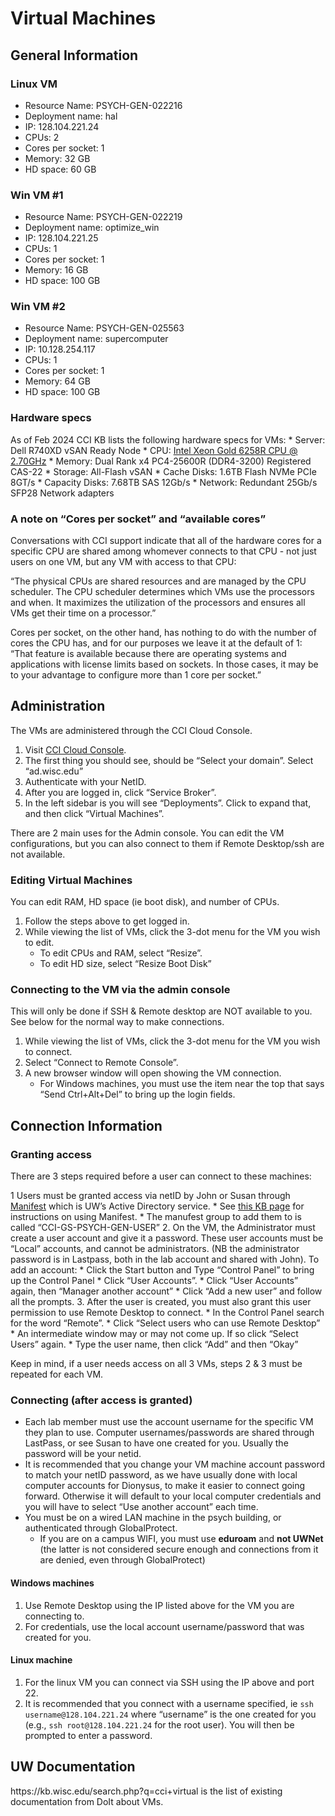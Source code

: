 # Virtual Machines

## General Information

### Linux VM

* Resource Name: PSYCH-GEN-022216
* Deployment name: hal
* IP: 128.104.221.24  
* CPUs: 2
* Cores per socket: 1
* Memory: 32 GB
* HD space: 60 GB


### Win VM #1

* Resource Name: PSYCH-GEN-022219
* Deployment name: optimize_win
* IP: 128.104.221.25  
* CPUs: 1
* Cores per socket: 1
* Memory: 16 GB
* HD space: 100 GB

### Win VM #2

* Resource Name: PSYCH-GEN-025563 
* Deployment name: supercomputer
* IP: 10.128.254.117   
* CPUs: 1
* Cores per socket: 1
* Memory: 64 GB
* HD space: 100 GB

### Hardware specs
As of Feb 2024 CCI KB lists the following hardware specs for VMs:
* Server: Dell R740XD vSAN Ready Node
* CPU: [Intel Xeon Gold 6258R CPU @ 2.70GHz](https://ark.intel.com/content/www/us/en/ark/products/199350/intel-xeon-gold-6258r-processor-38-5m-cache-2-70-ghz.html)
* Memory: Dual Rank x4 PC4-25600R (DDR4-3200) Registered CAS-22
* Storage: All-Flash vSAN
* Cache Disks: 1.6TB Flash NVMe PCIe 8GT/s
* Capacity Disks: 7.68TB SAS 12Gb/s
* Network: Redundant 25Gb/s SFP28 Network adapters


### A note on "Cores per socket" and "available cores"
Conversations with CCI support indicate that all of the hardware cores for a specific CPU are shared among whomever connects to that CPU - not just users on one VM, but any VM with access to that CPU: 

"The physical CPUs are shared resources and are managed by the CPU scheduler. The CPU scheduler determines which VMs use the processors and when. It maximizes the utilization of the processors and ensures all VMs get their time on a processor."

Cores per socket, on the other hand, has nothing to do with the number of cores the CPU has, and for our purposes we leave it at the default of 1: "That feature is available because there are operating systems and applications with license limits based on sockets. In those cases, it may be to your advantage to configure more than 1 core per socket."

## Administration

The VMs are administered through the CCI Cloud Console.

1. Visit [CCI Cloud Console](https://cci-one-vra-01.cci.wisc.edu/csp/gateway/portal/#/consumer). 
2. The first thing you should see, should be "Select your domain". Select "ad.wisc.edu"
2. Authenticate with your NetID.
3. After you are logged in, click "Service Broker". 
4. In the left sidebar is you will see "Deployments". Click to expand that, and then click "Virtual Machines".


There are 2 main uses for the Admin console. You can edit the VM configurations, but you can also connect to them if Remote Desktop/ssh are not available.

### Editing Virtual Machines

You can edit RAM, HD space (ie boot disk), and number of CPUs.

1. Follow the steps above to get logged in.
2. While viewing the list of VMs, click the 3-dot menu for the VM you wish to edit.
   * To edit CPUs and RAM, select "Resize". 
   * To edit HD size, select "Resize Boot Disk"

### Connecting to the VM via the admin console

This will only be done if SSH & Remote desktop are NOT available to you. See below for the normal way to make connections.

1. While viewing the list of VMs, click the 3-dot menu for the VM you wish to connect.
2. Select "Connect to Remote Console".
3. A new browser window will open showing the VM connection. 
   * For Windows machines, you must use the item near the top that says "Send Ctrl+Alt+Del" to bring up the login fields.


## Connection Information

### Granting access

There are 3 steps required before a user can connect to these machines:

1 Users must be granted access via netID by John or Susan through [Manifest](https://manifest.services.wisc.edu) which is UW's Active Directory service. 
   * See [this KB page](https://kb.wisc.edu/25882) for instructions on using Manifest.
   * The manufest group to add them to is called "CCI-GS-PSYCH-GEN-USER"
2. On the VM, the Administrator must create a user account and give it a password. These user accounts must be "Local" accounts, and cannot be administrators. (NB the administrator password is in Lastpass, both in the lab account and shared with John). To add an account:
   * Click the Start button and Type "Control Panel" to bring up the Control Panel
   * Click "User Accounts".
   * Click "User Accounts" again, then "Manager another account"
   * Click  "Add a new user" and follow all the prompts.
3. After the user is created, you must also grant this user permission to use Remote Desktop to connect. 
   * In the Control Panel search for the word "Remote".
   * Click "Select users who can use Remote Desktop"
   * An intermediate window may or may not come up. If so click "Select Users" again.
   * Type the user name, then click "Add" and then "Okay"
   
Keep in mind, if a user needs access on all 3 VMs, steps 2 & 3 must be repeated for each VM.

### Connecting (after access is granted)

* Each lab member must use the account username for the specific VM they plan to use. Computer usernames/passwords are shared through LastPass, or see Susan to have one created for you. Usually the password will be your netid.
* It is recommended that you change your VM machine account password to match your netID password, as we have usually done with local computer accounts for Dionysus, to make it easier to connect going forward. Otherwise it will default to your local computer credentials and you will have to select "Use another account" each time.
* You must be on a wired LAN machine in the psych building, or authenticated through GlobalProtect. 
   * If you are on a campus WIFI, you must use **eduroam** and **not UWNet** (the latter is not considered secure enough and connections from it are denied, even through GlobalProtect)
   
#### Windows machines
1. Use Remote Desktop using the IP listed above for the VM you are connecting to.
2. For credentials, use the local account username/password that was created for you.

#### Linux machine
1. For the linux VM you can connect via SSH using the IP above and port 22. 
2. It is recommended that you connect with a username specified, ie `ssh username@128.104.221.24` where "username" is the one created for you (e.g., `ssh root@128.104.221.24` for the root user). You will then be prompted to enter a password.

## UW Documentation

https://kb.wisc.edu/search.php?q=cci+virtual is the list of existing documentation from DoIt about VMs.


